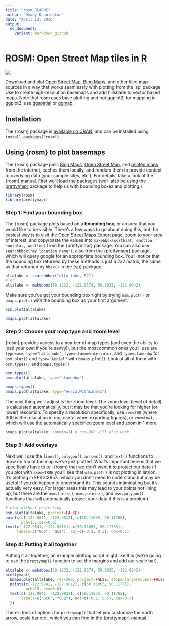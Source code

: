 ```yaml
---
title: "rosm README"
author: "Dewey Dunnington"
date: "April 12, 2016"
output: 
  md_document:
    variant: markdown_github
---
```


# ROSM: Open Street Map tiles in R

[![](http://cranlogs.r-pkg.org/badges/rosm)](https://cran.r-project.org/package=rosm)

Download and plot [Open Street Map](http://www.openstreetmap.org/), [Bing Maps](http://www.bing.com/maps), and other tiled map sources in a way that works seamlessly with plotting from the 'sp' package. Use to create high-resolution basemaps and add hillshade to vector based maps. Note that rosm uses base plotting and not ggplot2: for mapping in ggplot2, use [ggspatial](https://github.com/paleolimbot/ggspatial) or [ggmap](https://github.com/dkahle/ggmap).

## Installation

The {rosm} package is [available on CRAN](https://cran.r-project.org/package=rosm), and can be installed using `install.packages("rosm")`.

## Using {rosm} to plot basemaps

The {rosm} package pulls [Bing Maps](https://www.bing.com/maps/), [Open Street Map](https://www.openstreetmap.org/), and [related maps](http://wiki.openstreetmap.org/wiki/Tile_servers) from the internet, caches them locally, and renders them to provide context to overlying data (your sample sites, etc.). For details, take a look at the [{rosm} manual](https://cran.r-project.org/web/packages/rosm/rosm.pdf). First we'll load the packages (we'll also be using the [prettymapr](http://paleolimbot.github.io/prettymapr) package to help us with bounding boxes and plotting.)

```r
library(rosm)
library(prettymapr)
```

### Step 1: Find your bounding box

The {rosm} package plots based on a **bounding box**, or an area that you would like to be visible. There's a few ways to go about doing this, but the easiest way is to visit the [Open Street Maps Export page](http://www.openstreetmap.org/export), zoom to your area of interest, and copy/paste the values into `makebbox(northlat, eastlon, southlat, westlon)` from the {prettymapr} package. You can also use `searchbbox("my location name")`, also from the {prettymapr} package, which will query google for an appropriate bounding box. You'll notice that the bounding box returned by these methods is just a 2x2 matrix, the same as that returned by `bbox()` in the {sp} package.

```r
altalake <- searchbbox("alta lake, BC")
# or
altalake <- makebbox(50.1232, -122.9574, 50.1035, -123.0042)
```

Make sure you've got your bounding box right by trying `osm.plot()` or `bmaps.plot()` with the bounding box as your first argument.

```r
osm.plot(altalake)
```

```r
bmaps.plot(altalake)
```

### Step 2: Choose your map type and zoom level

{rosm} provides access to a number of map types (and even the ability to load your own if you're savvy!), but the most common ones you'll use are `type=osm`, `type="hillshade"`, `type=stamenwatercolor`, and `type=stamenbw` for `osm.plot()` and `type="Aerial"` with `bmaps.plot()`. Look at all of them with `osm.types()` and `bmaps.types()`.

```r
osm.types()
osm.plot(altalake, type="stamenbw")
```

```r
bmaps.types()
bmaps.plot(altalake, type="AerialWithLabels")
```

The next thing we'll adjust is the zoom level. The zoom level (level of detail) is calculated automatically, but it may be that you're looking for higher (or lower) resolution. To specify a resolution specifically, use `res=300` (where 300 is the resolution in dpi; useful when exporting figures), or `zoomin=1`, which will use the automatically specified zoom level and zoom in 1 more.

```r
bmaps.plot(altalake, zoomin=1) # res=300 will also work
```

### Step 3: Add overlays

Next we'll use the `lines()`, `polygon()`, `arrows()`, and `text()` functions to draw on top of the map we've just plotted. What's important here is that we specifically have to tell {rosm} that we don't want it to project our data (if you plot with `axes=TRUE` you'll see that `osm.plot()` is not plotting in lat/lon. It's plotting in EPSG:3857...which you don't need to understand but may be useful if you do happen to understand it). This sounds intimidating but it's actually very easy. For larger areas this may lead to your points not lining up, but there are the `osm.lines()`, `osm.points()`, and `osm.polygon()` functions that will automatically project your data if this is a problem).

```r
# plot without projecting
osm.plot(altalake, project=FALSE)
points(c(-122.9841, -122.9812), c(50.11055, 50.11765), 
       pch=15, cex=0.6)
text(c(-122.9841, -122.9812), c(50.11055, 50.11765), 
     labels=c("GC6", "GC2"), adj=c(-0.2, 0.5), cex=0.5)
```

### Step 4: Putting it all together

Putting it all together, an example plotting script might like this (we're going to use the `prettymap()` function to set the margins and add our scale bar).

```r
altalake <- makebbox(50.1232, -122.9574, 50.1035, -123.0042)
prettymap({
  bmaps.plot(altalake, res=300, project=FALSE, stoponlargerequest=FALSE)
  points(c(-122.9841, -122.9812), c(50.11055, 50.11765), 
         pch=15, cex=0.6)
  text(c(-122.9841, -122.9812), c(50.11055, 50.11765), 
       labels=c("GC6", "GC2"), adj=c(-0.2, 0.5), cex=0.5)
  })
```

There's tons of options for `prettymap()` that let you customize the north arrow, scale bar etc., which you can find in the [{prettymapr} manual](https://cran.r-project.org/web/packages/prettymapr/prettymapr.pdf).
